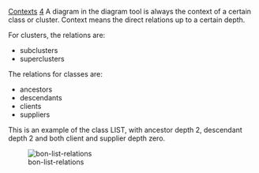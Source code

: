 [[Property:title|Contexts]]
[[Property:weight|4]]
A diagram in the diagram tool is always the context of a certain class or cluster. Context means the direct relations up to a certain depth.

For clusters, the relations are:
* subclusters
* superclusters

The relations for classes are:
* ancestors
* descendants
* clients
* suppliers
This is an example of the class <eiffel>LIST</eiffel>, with ancestor depth 2, descendant depth 2 and both client and supplier depth zero. <div>  [[Image:bon-list-relations]]  </div><br/>




